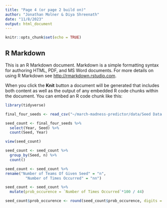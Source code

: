 ```yaml
---
title: "Page 4 (or page 2 build on)"
author: "Jonathan Molner & Diya Shreenath"
date: "11/8/2023"
output: html_document
---
```


```r
knitr::opts_chunk$set(echo = TRUE)
```

## R Markdown

This is an R Markdown document. Markdown is a simple formatting syntax for authoring HTML, PDF, and MS Word documents. For more details on using R Markdown see <http://rmarkdown.rstudio.com>.

When you click the **Knit** button a document will be generated that includes both content as well as the output of any embedded R code chunks within the document. You can embed an R code chunk like this:


```r
library(tidyverse)
```

```r
final_four_seeds <- read_csv("~/march-madness-predictor/data/Seed Data.csv")
```
```r
seed_count <- final_four_seeds %>%
  select(Year, Seed) %>%
  count(Seed, Year)
```

```r
view(seed_count)
```

```r
seed_count <- seed_count %>%
  group_by(Seed, n) %>%
  count()
```

```r
seed_count <- seed_count %>%
rename("Number of Teams Of Given Seed" = "n",
         "Number of Times Occurred" = "nn")
```

```r
seed_count <- seed_count %>%
  mutate(prob_occurence = `Number of Times Occurred`*100 / 44)
```

```r
seed_count$prob_occurence <- round(seed_count$prob_occurence, digits = 0)
```




